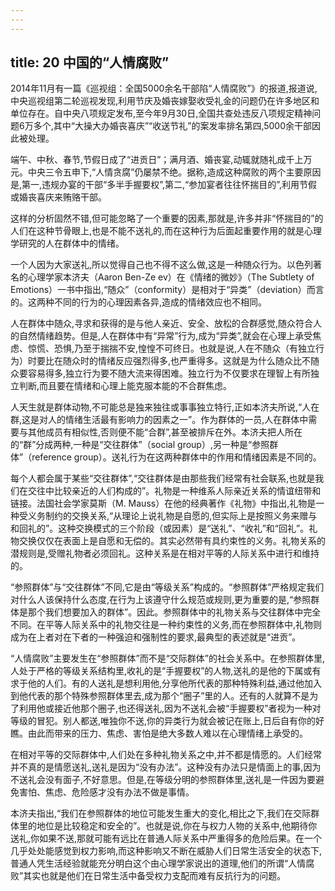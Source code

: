 ```yaml
---
---
---
```

title: 20 中国的“人情腐败”
---



2014年11月有一篇《巡视组：全国5000余名干部陷“人情腐败”》的报道,报道说,中央巡视组第二轮巡视发现,利用节庆及婚丧嫁娶收受礼金的问题仍在许多地区和单位存在。自中央八项规定发布,至今年9月30日,全国共查处违反八项规定精神问题6万多个,其中“大操大办婚丧喜庆”“收送节礼”的案发率排名第四,5000余干部因此被处理。

端午、中秋、春节,节假日成了“进贡日”；满月酒、婚丧宴,动辄就随礼成千上万元。中央三令五申下,“人情贪腐”仍屡禁不绝。据称,造成这种腐败的两个主要原因是,第一,违规办宴的干部“多半手握要权”,第二,“参加宴者往往怀揣目的”,利用节假或婚丧喜庆来贿赂干部。

这样的分析固然不错,但可能忽略了一个重要的因素,那就是,许多并非“怀揣目的”的人们在这种节骨眼上,也是不能不送礼的,而在这种行为后面起重要作用的就是心理学研究的人在群体中的情绪。

一个人因为大家送礼,所以觉得自己也不得不这么做,这是一种随众行为。以色列著名的心理学家本济夫（Aaron Ben-Ze ev）在《情绪的微妙》（The Subtlety of Emotions）一书中指出,“随众”（conformity）是相对于“异类”（deviation）而言的。这两种不同的行为的心理因素各异,造成的情绪效应也不相同。

人在群体中随众,寻求和获得的是与他人亲近、安全、放松的合群感觉,随众符合人的自然情绪趋势。但是,人在群体中有“异常”行为,成为“异类”,就会在心理上承受焦虑、惊慌、恐惧,乃至于揣揣不安,惶惶不可终日。也就是说,人在不随众（有独立行为）时要比在随众时的情绪反应强烈得多,也严重得多。这就是为什么随众比不随众要容易得多,独立行为要不随大流来得困难。独立行为不仅要求在理智上有所独立判断,而且要在情绪和心理上能克服本能的不合群焦虑。

人天生就是群体动物,不可能总是独来独往或事事独立特行,正如本济夫所说,“人在群,这是对人的情绪生活最有影响力的因素之一”。作为群体的一员,人在群体中需要与其他成员有相似性,否则便不能“合群”,甚至被排斥在外。本济夫把人所在的“群”分成两种,一种是“交往群体”（social group）,另一种是“参照群体”（reference group）。送礼行为在这两种群体中的作用和情绪因素是不同的。

每个人都会属于某些“交往群体”,“交往群体是由那些我们经常有社会联系,也就是我们在交往中比较亲近的人们构成的”。礼物是一种维系人际亲近关系的情谊纽带和链接。法国社会学家莫斯（M. Mauss）在他的经典著作《礼物》中指出,礼物是一种受义务制约的交换关系,“从理论上说礼物是自愿的,但实际上是按照义务来赠与和回礼的”。这种交换模式的三个阶段（或因素）是“送礼”、“收礼”和“回礼”。礼物交换仅仅在表面上是自愿和无偿的。其实必然带有具约束性的义务。礼物关系的潜规则是,受赠礼物者必须回礼。这种关系是在相对平等的人际关系中进行和维持的。

“参照群体”与“交往群体”不同,它是由“等级关系”构成的。“参照群体”严格规定我们对什么人该保持什么态度,在行为上该遵守什么规范或规则,更为重要的是,“参照群体是那个我们想要加入的群体”。因此。参照群体中的礼物关系与交往群体中完全不同。在平等人际关系中的礼物交往是一种约束性的义务,而在参照群体中,礼物则成为在上者对在下者的一种强迫和强制性的要求,最典型的表述就是“进贡”。

“人情腐败”主要发生在“参照群体”而不是“交际群体”的社会关系中。在参照群体里,人处于严格的等级关系结构里,收礼的是“手握要权”的人物,送礼的是他的下属或有求于他的人们。有的人送礼是想利用他,分享他所代表的那种特殊利益,通过他加入到他代表的那个特殊参照群体里去,成为那个“圈子”里的人。还有的人就算不是为了利用他或接近他那个圈子,也还得送礼,因为不送礼会被“手握要权”者视为一种对等级的冒犯。别人都送,唯独你不送,你的异类行为就会被记在账上,日后自有你的好瞧。由此而带来的压力、焦虑、害怕是绝大多数人难以在心理情绪上承受的。

在相对平等的交际群体中,人们处在多种礼物关系之中,并不都是情愿的。人们经常并不真的是情愿送礼,送礼是因为“没有办法”。这种没有办法只是情面上的事,因为不送礼会没有面子,不好意思。但是,在等级分明的参照群体里,送礼是一件因为要避免害怕、焦虑、危险感才没有办法不做是事情。

本济夫指出,“我们在参照群体的地位可能发生重大的变化,相比之下,我们在交际群体里的地位是比较稳定和安全的”。也就是说,你在与权力人物的关系中,他期待你送礼,你如果不送,那就可能有远比在普通人际关系中严重得多的危险后果。在一个几乎处处能感觉到权力影响,而这种影响又不断在威胁人们日常生活安全的状态下,普通人凭生活经验就能充分明白这个由心理学家说出的道理,他们的所谓“人情腐败”其实也就是他们在日常生活中备受权力支配而难有反抗行为的问题。